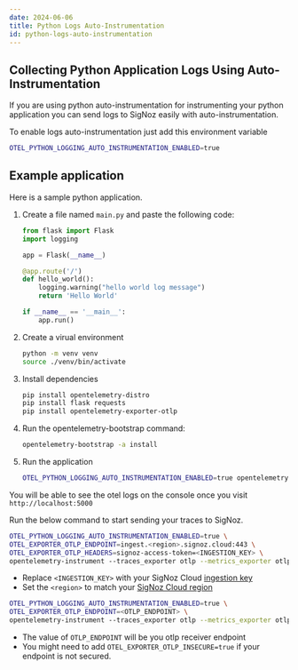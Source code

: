 ```yaml
---
date: 2024-06-06
title: Python Logs Auto-Instrumentation
id: python-logs-auto-instrumentation
---
```



## Collecting Python Application Logs Using Auto-Instrumentation

If you are using python auto-instrumentation for instrumenting your python application you can send logs to SigNoz easily with auto-instrumentation.

To enable logs auto-instrumentation just add this environment variable 

```bash
OTEL_PYTHON_LOGGING_AUTO_INSTRUMENTATION_ENABLED=true
```

## Example application 
Here is a sample python application.

1. Create a file named `main.py` and paste the following code:
    ```python
    from flask import Flask
    import logging

    app = Flask(__name__)

    @app.route('/')
    def hello_world():
        logging.warning("hello world log message")
        return 'Hello World'

    if __name__ == '__main__':
        app.run()
    ```

2. Create a virual environment

    ```bash
    python -m venv venv
    source ./venv/bin/activate
    ```

3. Install dependencies

    ```bash
    pip install opentelemetry-distro
    pip install flask requests
    pip install opentelemetry-exporter-otlp
    ```

4. Run the opentelemetry-bootstrap command:
    ```bash
    opentelemetry-bootstrap -a install
    ```

5. Run the application

    ```bash
    OTEL_PYTHON_LOGGING_AUTO_INSTRUMENTATION_ENABLED=true opentelemetry-instrument --traces_exporter none --metrics_exporter none --logs_exporter console python main.py
    ```

You will be able to see the otel logs on the console once you visit `http://localhost:5000`

Run the below command to start sending your traces to SigNoz.


<Tabs entityName="plans">
<TabItem value="cloud" label="SigNoz Cloud" default>


```bash
OTEL_PYTHON_LOGGING_AUTO_INSTRUMENTATION_ENABLED=true \
OTEL_EXPORTER_OTLP_ENDPOINT=ingest.<region>.signoz.cloud:443 \
OTEL_EXPORTER_OTLP_HEADERS=signoz-access-token=<INGESTION_KEY> \
opentelemetry-instrument --traces_exporter otlp --metrics_exporter otlp --logs_exporter otlp python main.py
```

- Replace `<INGESTION_KEY>` with your SigNoz Cloud [ingestion key](https://signoz.io/docs/ingestion/signoz-cloud/keys/)
- Set the `<region>` to match your [SigNoz Cloud region](https://signoz.io/docs/ingestion/signoz-cloud/overview/#endpoint)


</TabItem>

<TabItem value="self-host" label="Self-Host">


```bash
OTEL_PYTHON_LOGGING_AUTO_INSTRUMENTATION_ENABLED=true \
OTEL_EXPORTER_OTLP_ENDPOINT=<OTLP_ENDPOINT> \
opentelemetry-instrument --traces_exporter otlp --metrics_exporter otlp --logs_exporter otlp python main.py
```

- The value of `OTLP_ENDPOINT` will be you otlp receiver endpoint
- You might need to add `OTEL_EXPORTER_OTLP_INSECURE=true` if your endpoint is not secured.

</TabItem>
</Tabs>